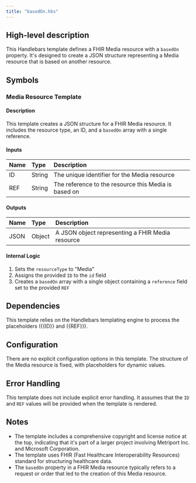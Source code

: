 ```yaml
---
title: "basedOn.hbs"
---
```


## High-level description
This Handlebars template defines a FHIR Media resource with a `basedOn` property. It's designed to create a JSON structure representing a Media resource that is based on another resource.

## Symbols

### Media Resource Template
#### Description
This template creates a JSON structure for a FHIR Media resource. It includes the resource type, an ID, and a `basedOn` array with a single reference.

#### Inputs
| Name | Type | Description |
|:-----|:-----|:------------|
| ID | String | The unique identifier for the Media resource |
| REF | String | The reference to the resource this Media is based on |

#### Outputs
| Name | Type | Description |
|:-----|:-----|:------------|
| JSON | Object | A JSON object representing a FHIR Media resource |

#### Internal Logic
1. Sets the `resourceType` to "Media"
2. Assigns the provided `ID` to the `id` field
3. Creates a `basedOn` array with a single object containing a `reference` field set to the provided `REF`

## Dependencies
This template relies on the Handlebars templating engine to process the placeholders ({{ID}} and {{REF}}).

## Configuration
There are no explicit configuration options in this template. The structure of the Media resource is fixed, with placeholders for dynamic values.

## Error Handling
This template does not include explicit error handling. It assumes that the `ID` and `REF` values will be provided when the template is rendered.

## Notes
- The template includes a comprehensive copyright and license notice at the top, indicating that it's part of a larger project involving Metriport Inc. and Microsoft Corporation.
- The template uses FHIR (Fast Healthcare Interoperability Resources) standard for structuring healthcare data.
- The `basedOn` property in a FHIR Media resource typically refers to a request or order that led to the creation of this Media resource.
